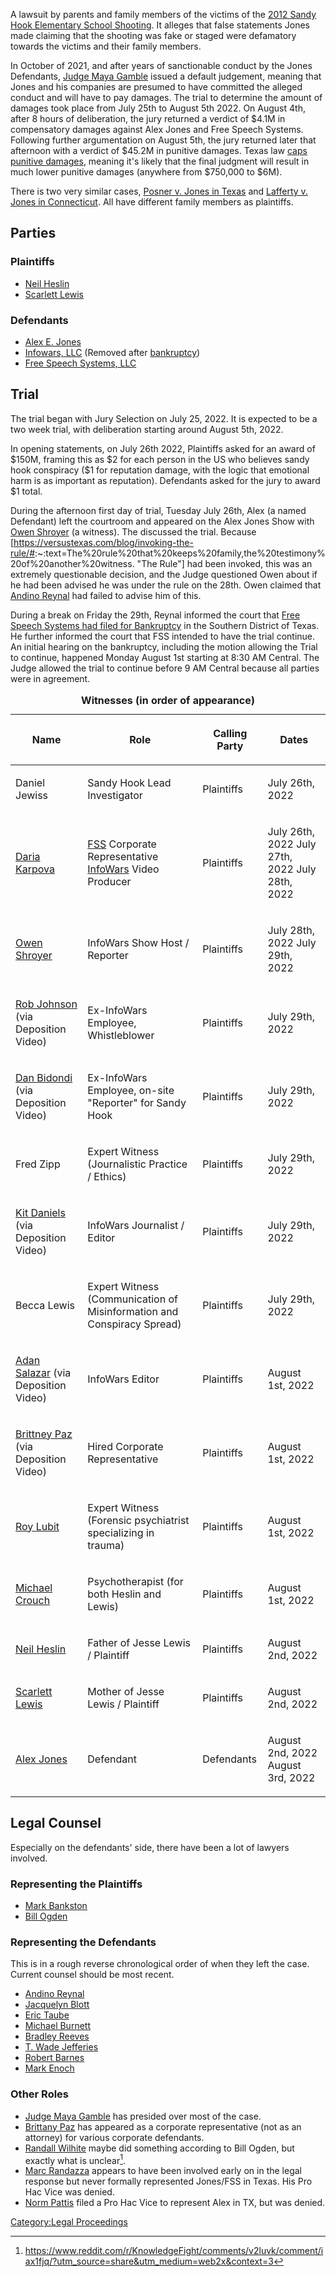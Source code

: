 A lawsuit by parents and family members of the victims of the [https://en.wikipedia.org/wiki/Sandy_Hook_Elementary_School_shooting 2012 Sandy Hook Elementary School Shooting]. It alleges that false statements Jones made claiming that the shooting was fake or staged were defamatory towards the victims and their family members.

In October of 2021, and after years of sanctionable conduct by the Jones Defendants, [[Judge Maya Gamble]] issued a default judgement, meaning that Jones and his companies are presumed to have committed the alleged conduct and will have to pay damages. The trial to determine the amount of damages took place from July 25th to August 5th 2022. On August 4th, after 8 hours of deliberation, the jury returned a verdict of $4.1M in compensatory damages against Alex Jones and Free Speech Systems. Following further argumentation on August 5th, the jury returned later that afternoon with a verdict of $45.2M in punitive damages. Texas law [https://news.bloomberglaw.com/us-law-week/alex-jones-ordered-to-pay-extra-45-million-in-punitive-damages caps punitive damages], meaning it's likely that the final judgment will result in much lower punitive damages (anywhere from $750,000 to $6M).

There is two very similar cases, [[Pozner Texas Sandy Hook Lawsuit (Pozner v. Jones)|Posner v. Jones in Texas]] and [[Connecticut Sandy Hook Lawsuit (Lafferty v. Jones)|Lafferty v. Jones in Connecticut]]. All have different family members as plaintiffs.

== Parties ==

=== Plaintiffs ===

*[[Neil Heslin]]
*[[Sandy Hook Family Members|Scarlett Lewis]]

=== Defendants ===

*[[Alex Jones|Alex E. Jones]]
*[[InfoW LLC|Infowars, LLC]] (Removed after [[InfoW et. al. Bankruptcy Case|bankruptcy]])
*[[Free Speech Systems LLC|Free Speech Systems, LLC]]

== Trial ==
The trial began with Jury Selection on July 25, 2022. It is expected to be a two week trial, with deliberation starting around August 5th, 2022.

In opening statements, on July 26th 2022, Plaintiffs asked for an award of $150M, framing this as $2 for each person in the US who believes sandy hook conspiracy ($1 for reputation damage, with the logic that emotional harm is as important as reputation). Defendants asked for the jury to award $1 total.

During the afternoon first day of trial, Tuesday July 26th, Alex (a named Defendant) left the courtroom and appeared on the Alex Jones Show with [[Owen Shroyer]] (a witness). The discussed the trial. Because [https://versustexas.com/blog/invoking-the-rule/#:~:text=The%20rule%20that%20keeps%20family,the%20testimony%20of%20another%20witness. "The Rule"] had been invoked, this was an extremely questionable decision, and the Judge questioned Owen about if he had been advised he was under the rule on the 28th. Owen claimed that [[Andino Reynal]] had failed to advise him of this.

During a break on Friday the 29th, Reynal informed the court that [[Free Speech Systems Bankruptcy Case|Free Speech Systems had filed for Bankruptcy]] in the Southern District of Texas. He further informed the court that FSS intended to have the trial continue. An initial hearing on the bankruptcy, including the motion allowing the Trial to continue, happened Monday August 1st starting at 8:30 AM Central. The Judge allowed the trial to continue before 9 AM Central because all parties were in agreement.
{| class="fandom-table"
|+'''Witnesses (in order of appearance)'''
!Name
!Role
!Calling Party
! Dates
|-
|Daniel Jewiss
|Sandy Hook Lead Investigator
|Plaintiffs
|July 26th, 2022
|-
|[[Daria Karpova]]
|[[Free Speech Systems LLC|FSS]] Corporate Representative
[[InfoWars]] Video Producer
|Plaintiffs
|July 26th, 2022
July 27th, 2022
July 28th, 2022
|-
|[[Owen Shroyer]]
|InfoWars Show Host / Reporter
|Plaintiffs
|July 28th, 2022
July 29th, 2022
|-
|[[Rob Johnson]] (via Deposition Video)
|Ex-InfoWars Employee, Whistleblower
|Plaintiffs
|July 29th, 2022
|-
|[[Dan Bidondi]] (via Deposition Video)
|Ex-InfoWars Employee, on-site "Reporter" for Sandy Hook
|Plaintiffs
|July 29th, 2022
|-
|Fred Zipp
|Expert Witness (Journalistic Practice / Ethics)
|Plaintiffs
|July 29th, 2022
|-
|[[Kit Daniels]] (via Deposition Video)
| InfoWars Journalist / Editor
|Plaintiffs
|July 29th, 2022
|-
|Becca Lewis
|Expert Witness (Communication of Misinformation and Conspiracy Spread)
|Plaintiffs
|July 29th, 2022
|-
|[[Adan Salazar]] (via Deposition Video)
|InfoWars Editor
|Plaintiffs
|August 1st, 2022
|-
|[[Brittney Paz]] (via Deposition Video)
|Hired Corporate Representative
|Plaintiffs
|August 1st, 2022
|-
|[http://www.roylubit.com/ Roy Lubit]
|Expert Witness (Forensic psychiatrist specializing in trauma)
|Plaintiffs
|August 1st, 2022
|-
|[https://www.linkedin.com/in/michael-crouch-a347426 Michael Crouch]
|Psychotherapist (for both Heslin and Lewis)
|Plaintiffs
|August 1st, 2022
|-
|[[Neil Heslin]]
|Father of Jesse Lewis / Plaintiff
|Plaintiffs
|August 2nd, 2022
|-
|[[Scarlett Lewis]]
|Mother of Jesse Lewis / Plaintiff
|Plaintiffs
|August 2nd, 2022
|-
|[[Alex Jones]]
|Defendant
|Defendants
|August 2nd, 2022
August 3rd, 2022
|}

==Legal Counsel==

Especially on the defendants' side, there have been a lot of lawyers involved.

===Representing the Plaintiffs ===

*[[Mark Bankston]]
*[[Bill Ogden]]

===Representing the Defendants===
This is in a rough reverse chronological order of when they left the case. Current counsel should be most recent.

*[[Andino Reynal]]
*[[Jacquelyn Blott]]
*[[Eric Taube]]
*[[Michael Burnett]]
*[[Bradley Reeves]]
*[[T. Wade Jefferies]]
*[[Robert Barnes]]
*[[Mark Enoch]]

===Other Roles===

*[[Judge Maya Gamble]] has presided over most of the case.
*[[Brittany Paz]] has appeared as a corporate representative (not as an attorney) for various corporate defendants.
*[[Randall Wilhite]] maybe did something according to Bill Ogden, but exactly what is unclear<ref>https://www.reddit.com/r/KnowledgeFight/comments/v2luvk/comment/iax1fjq/?utm_source=share&utm_medium=web2x&context=3</ref>.
*[[Marc Randazza]] appears to have been involved early on in the legal response but never formally represented Jones/FSS in Texas. His Pro Hac Vice was denied.
*[[Norm Pattis]] filed a Pro Hac Vice to represent Alex in TX, but was denied.

[[Category:Legal Proceedings]]
